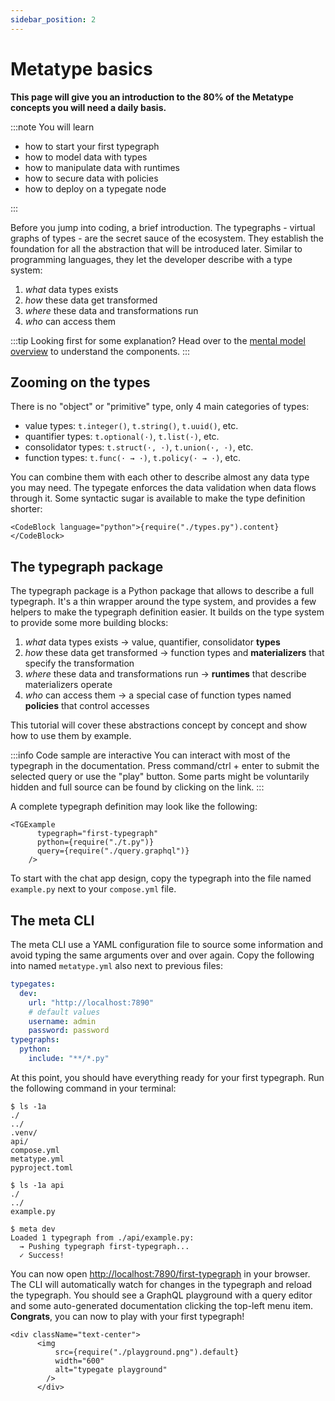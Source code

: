 ```yaml
---
sidebar_position: 2
---
```



# Metatype basics

**This page will give you an introduction to the 80% of the Metatype concepts you will need a daily basis.**

:::note You will learn

- how to start your first typegraph
- how to model data with types
- how to manipulate data with runtimes
- how to secure data with policies
- how to deploy on a typegate node

:::

Before you jump into coding, a brief introduction. The typegraphs - virtual graphs of types - are the secret sauce of the ecosystem. They establish the foundation for all the abstraction that will be introduced later. Similar to programming languages, they let the developer describe with a type system:

1. _what_ data types exists
2. _how_ these data get transformed
3. _where_ these data and transformations run
4. _who_ can access them

:::tip Looking first for some explanation?
Head over to the [mental model overview](/docs/concepts/mental-model) to understand the components.
:::

## Zooming on the types

There is no "object" or "primitive" type, only 4 main categories of types:

- value types: `t.integer()`, `t.string()`, `t.uuid()`, etc.
- quantifier types: `t.optional(·)`, `t.list(·)`, etc.
- consolidator types: `t.struct(·, ·)`, `t.union(·, ·)`, etc.
- function types: `t.func(· → ·)`, `t.policy(· → ·)`, etc.

You can combine them with each other to describe almost any data type you may need. The typegate enforces the data validation when data flows through it. Some syntactic sugar is available to make the type definition shorter:

    <CodeBlock language="python">{require("./types.py").content}</CodeBlock>

## The typegraph package

The typegraph package is a Python package that allows to describe a full typegraph. It's a thin wrapper around the type system, and provides a few helpers to make the typegraph definition easier. It builds on the type system to provide some more building blocks:

1. _what_ data types exists → value, quantifier, consolidator **types**
2. _how_ these data get transformed → function types and **materializers** that specify the transformation
3. _where_ these data and transformations run → **runtimes** that describe materializers operate
4. _who_ can access them → a special case of function types named **policies** that control accesses

This tutorial will cover these abstractions concept by concept and show how to use them by example.

:::info Code sample are interactive
You can interact with most of the typegraph in the documentation. Press command/ctrl + enter to submit the selected query or use the "play" button. Some parts might be voluntarily hidden and full source can be found by clicking on the link.
:::

A complete typegraph definition may look like the following:

    <TGExample
          typegraph="first-typegraph"
          python={require("./t.py")}
          query={require("./query.graphql")}
        />

To start with the chat app design, copy the typegraph into the file named `example.py` next to your `compose.yml` file.

## The meta CLI

The meta CLI use a YAML configuration file to source some information and avoid typing the same arguments over and over again. Copy the following into named `metatype.yml` also next to previous files:

```yaml
typegates:
  dev:
    url: "http://localhost:7890"
    # default values
    username: admin
    password: password
typegraphs:
  python:
    include: "**/*.py"
```

At this point, you should have everything ready for your first typegraph. Run the following command in your terminal:

```shell
$ ls -1a
./
../
.venv/
api/
compose.yml
metatype.yml
pyproject.toml

$ ls -1a api
./
../
example.py

$ meta dev
Loaded 1 typegraph from ./api/example.py:
  → Pushing typegraph first-typegraph...
  ✓ Success!
```

You can now open [http://localhost:7890/first-typegraph](http://localhost:7890/first-typegraph) in your browser. The CLI will automatically watch for changes in the typegraph and reload the typegraph. You should see a GraphQL playground with a query editor and some auto-generated documentation clicking the top-left menu item. **Congrats**, you can now to play with your first typegraph!

    <div className="text-center">
          <img
              src={require("./playground.png").default}
              width="600"
              alt="typegate playground"
            />
          </div>

